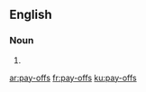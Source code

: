{{also|payoffs}}
==English==

===Noun===
{{head|en|noun plural form|head=[[pay]]-[[offs]]}}

# {{plural of|pay-off|lang=en}}

[[ar:pay-offs]]
[[fr:pay-offs]]
[[ku:pay-offs]]